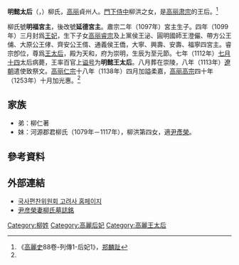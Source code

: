 '''明懿太后'''（{{lang|ko|사숙태후}}，{{bd|?||1112年|catIdx=L}}）柳氏，[[高丽|高丽]]貞州人。[[門下侍中|門下侍中]]柳洪之女，是[[高丽肃宗|高丽肃宗]]的王后。<ref name= "gls">《[[高麗史|高麗史]]88卷-列傳1-后妃1》，[[郑麟趾|郑麟趾]]</ref>

柳氏號'''明福宮主'''，後改號'''延德宮主'''。肅宗二年（1097年）宮主生子。四年（1099年）三月封爲[[王妃|王妃]]，生下子女[[高丽睿宗|高丽睿宗]]及上黨侯王泌、圓明國師王澄儼、帶方公王俌、大原公王侾、齊安公王偦、通義侯王僑，大寧、興壽、安壽、福寧四宮主。睿宗卽位，尊爲[[王太后|王太后]]，殿为天和，府为崇明，生辰为至元節。七年（1112年）[[七月十四|七月十四]]太后病薨，王率百官上[[谥号|谥号]]为'''明懿王太后'''。八月葬在崇陵，八年（1113年）[[遼朝|遼朝]]遣使致祭文。[[高丽仁宗|高丽仁宗]]十八年（1138年）四月加謚柔嘉，[[高丽高宗|高丽高宗]]四十年（1253年）十月加光惠。<ref name= "gls" />

==家族==
*弟：柳仁著
*妹：河源郡君柳氏（1079年－1117年），柳洪第四女，適[[尹彥榮|尹彥榮]]。

== 參考資料 ==
<div class="references-small">
<references></references>
</div>

== 外部連結 ==
* [http://db.history.go.kr/KOREA/ 국사편찬위원회 고려사 홈페이지] {{Wayback|url=http://db.history.go.kr/KOREA/ |date=20161021201521 }}
*[http://gsm.nricp.go.kr/_third/user/search/KBD007.jsp?ksmno=3184 尹彦榮妻柳氏墓誌銘] {{Wayback|url=http://gsm.nricp.go.kr/_third/user/search/KBD007.jsp?ksmno=3184 |date=20170305010408 }}

{{高麗王后}}
[[Category:柳姓|Category:柳姓]]
[[Category:高麗后妃|Category:高麗后妃]]
[[Category:高麗王太后|Category:高麗王太后]]